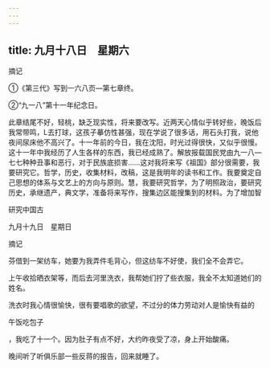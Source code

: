```yaml
---
---
---
```

title: 九月十八日　星期六
---




摘记

①《第三代》写到一六八页―第七章终。

②“九一八”第十一年纪念日。

此章结尾不好，轻桃，缺乏现实性，将来要改写。近两天心情似乎转好些，晚饭后我常带鸣，L去打球，这孩子摹仿性甚强，现在学说了很多话，用石头打我，说他夜间尿床他不高兴了。十一年前的今日，我在沈阳，时光过得很快，又似乎很慢。这十一年中我经历了人生各样的东西，我已经成熟了。解放报载国民党由九一八―七七种种丑事和恶行，对于民族底损害……这对我将来写《祖国》部分很需要，我要研究它。哲学，历史，收集材料，改稿，这是我明年的读书和工作。我要奠定自己思想的体系与文艺上的方向与原则。慧，我要研究哲学，为了明照政治，要研究历史，承继遗产，典文学，准备将来写作，搜集边区能搜集到的材料。为了增加智

研究中国古





九月十九日　星期日


摘记

芬借到一架纺车，她要为我弄件毛背心，但这纺车不好使，我们全不会弄它。

上午收拾晒衣架等，而后去河里洗衣，我帮她们拧了些衣服，我全不太知道她们的姓名。

洗衣时我心情很愉快，很有要唱歌的欲望，不过分的体力劳动对人是愉快有益的

午饭吃包子

，我吃了十一个。因为肚子有点不好，大约昨夜受了凉，身上开始酸痛。

晚间听了听俱乐部一些反蒋的报告，回来就睡了。